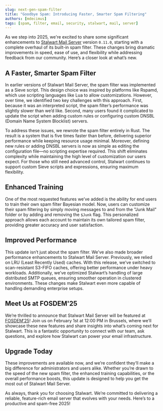 ```yaml
---
slug: next-gen-spam-filter
title: "Goodbye Spam: Introducing Faster, Smarter Spam Filtering"
authors: [mdecimus]
tags: [spam, filter, email, security, stalwart, mail, server]
---
```


As we step into 2025, we're excited to share some significant enhancements to [Stalwart Mail Server](https://github.com/stalwartlabs/mail-server) version `0.11.0`, starting with a complete overhaul of its built-in spam filter. These changes bring dramatic improvements in speed, ease of use, and flexibility while addressing feedback from our community. Here’s a closer look at what’s new.

## A Faster, Smarter Spam Filter

In earlier versions of Stalwart Mail Server, the spam filter was implemented as a Sieve script. This design choice was inspired by platforms like Rspamd, which use scripting languages like Lua to allow customizations. However, over time, we identified two key challenges with this approach. First, because it was an interpreted script, the spam filter’s performance was slightly slower than we’d like. Second, many users found it complicated to update the script when adding custom rules or configuring custom DNSBL (Domain Name System Blocklist) servers.

To address these issues, we rewrote the spam filter entirely in Rust. The result is a system that is five times faster than before, delivering superior performance while keeping resource usage minimal. Moreover, defining new rules or adding DNSBL servers is now as simple as editing the configuration file—no scripting expertise required. This shift eliminates complexity while maintaining the high level of customization our users expect. For those who still need advanced control, Stalwart continues to support custom Sieve scripts and expressions, ensuring maximum flexibility.

## Enhanced Training

One of the most requested features we’ve added is the ability for end users to train their own spam filter Bayesian model. Now, users can customize their spam filtering by simply moving messages to and from the "Junk Mail" folder or by adding and removing the `$Junk` flag. This personalized approach allows each account to maintain its own tailored spam filter, providing greater accuracy and user satisfaction.

## Improved Performance

This update isn’t just about the spam filter. We’ve also made broader performance enhancements to Stalwart Mail Server. Previously, we relied on LRU (Least Recently Used) caches. With this release, we’ve switched to scan-resistant S3-FIFO caches, offering better performance under heavy workloads. Additionally, we’ve optimized Stalwart’s handling of large distributed SMTP queues, ensuring smoother operation in clustered environments. These changes make Stalwart even more capable of handling demanding enterprise setups.

## Meet Us at FOSDEM'25

We’re thrilled to announce that Stalwart Mail Server will be featured at [FOSDEM’25](https://fosdem.org/2025/schedule/event/fosdem-2025-4571-stalwart-mail-server/)! Join us on February 1st at 12:00 PM in Brussels, where we’ll showcase these new features and share insights into what’s coming next for Stalwart. This is a fantastic opportunity to connect with our team, ask questions, and explore how Stalwart can power your email infrastructure.

## Upgrade Today

These improvements are available now, and we’re confident they’ll make a big difference for administrators and users alike. Whether you’re drawn to the speed of the new spam filter, the enhanced training capabilities, or the overall performance boosts, this update is designed to help you get the most out of Stalwart Mail Server.

As always, thank you for choosing Stalwart. We’re committed to delivering a reliable, feature-rich email server that evolves with your needs. Here’s to a productive and spam-free 2025!

